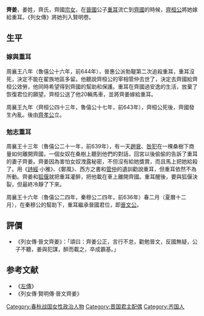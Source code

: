'''齊姜'''，姜姓，齊氏，齊國[[宗女|宗女]]，在[[晉國|晉國]]公子[[重耳|重耳]]流亡到[[齊國|齊國]]的時候，[[齊桓公|齊桓公]]將她嫁給重耳。《列女傳》將她列入賢明卷。
== 生平 ==
=== 嫁與重耳===
周襄王八年（魯僖公十六年，前644年），晉惠公派勃鞮第二次追殺重耳，重耳沒死，決定不能在翟族地區多留。他聽說齊桓公的宰相管仲去世了，決定去齊國給齊桓公效勞，他同時希望得到齊國的幫助和保護。重耳在齊國過安逸的生活，放棄了恢復君位的願望。齊桓公送了他20輛馬車，並將齊姜嫁給重耳。

周襄王九年（齊桓公四十三年，魯僖公十七年，前643年），齊桓公死後，齊國發生內亂。後由[[齊孝公|齊孝公]]立。
=== 勉志重耳===
周襄王十三年（魯僖公二十一年，前639年），有一天[[趙衰|趙衰]]、[[咎犯|咎犯]]在一棵桑樹下商量如何離開齊國，一個女奴在桑樹上聽到他們的對話，回宮以後偷偷的告訴了重耳的妻子齊姜。齊姜因為害怕女奴洩露秘密，不但沒有給她獎賞，而且馬上把她給殺了。用《[[詩經|詩經]]·小雅》、《鄭風》、西方之書和[[管仲|管仲]]的遺訓勸說重耳，但重耳依然不為所動。齊姜和[[狐偃|狐偃]]就把重耳灌醉，把他載在車上離開齊國。重耳醒後，要與狐偃決裂，但最終冷靜了下來。

周襄王十六年（魯僖公二四年，秦穆公二四年，前636年）春二月（夏曆十二月），在秦穆公的幫助下，重耳繼承晉國君位，即[[晉文公|晉文公]]。

== 評價 ==
*《列女傳·晉文齊姜》：「頌曰：齊姜公正，言行不怠，勸勉晉文，反國無疑，公子不聽，姜與犯謀，醉而載之，卒成霸基。」 

== 参考文献 ==
*《[[左傳|左傳]]》
*《列女傳·賢明傳·晉文齊姜》

{{DEFAULTSORT:Jiang姜}}
[[Category:春秋战国女性政治人物|Category:春秋战国女性政治人物]]
[[Category:晋国君主配偶|Category:晋国君主配偶]]
[[Category:齐国人|Category:齐国人]]